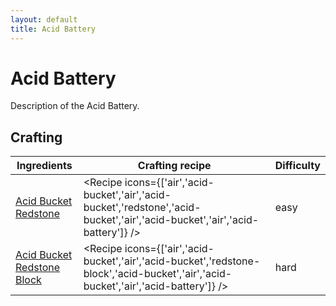 ```yaml
---
layout: default
title: Acid Battery
---
```



Acid Battery
===================

Description of the Acid Battery.

## Crafting

| Ingredients | Crafting recipe | Difficulty |
| ----------- | --------------- | ------------- |
| [Acid Bucket](/items/acid-bucket)<br/>[Redstone](https://minecraft.wiki/w/Redstone) | <Recipe icons={['air','acid-bucket','air','acid-bucket','redstone','acid-bucket','air','acid-bucket','air','acid-battery']} /> | easy |
| [Acid Bucket](/items/acid-bucket)<br/>[Redstone Block](https://minecraft.wiki/w/Redstone_Block) | <Recipe icons={['air','acid-bucket','air','acid-bucket','redstone-block','acid-bucket','air','acid-bucket','air','acid-battery']} /> | hard |

